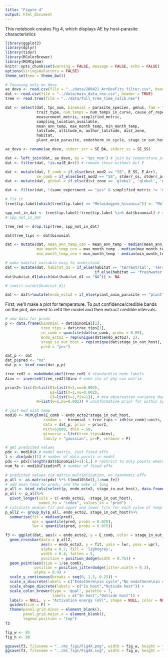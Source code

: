 ```yaml
---
title: "Figure 4"
output: html_document
---
```


This notebook creates Fig 4, which displays AE by host-parasite characteristics

```r
library(ggplot2)
library(dplyr)
library(tidyr)
library(RColorBrewer)
library(MCMCglmm)
knitr::opts_chunk$set(warning = FALSE, message = FALSE, echo = FALSE)
options(stringsAsFactors = FALSE)
theme_set(new = theme_bw())
```
```r
# focusing only on devo
ae_devo <- read.csv(file = "../data/200421_ArrDevFits_filter.csv", header = TRUE)
dat <- read.csv(file = "../data/main_data_rev.csv", header = TRUE)
tree <- read.tree(file = "../data/full_tree_time_calib.nex")
```
```r
dat <- select(dat, tpc_num, binomial = parasite_species, genus, fam = family, order, class, phylum, 
              trait_type, num_temps = num_temps_in_curve, cause_of_repeated_measures, same_experiment,
              measurement_metric, simplified_metric,
              sampling_location_available,
              mean_ann_temp, max_month_temp, min_month_temp,
              latitude, altitude_m, author_latitude, dist_zone,
              habitat,
              plant_anim_parasite, endotherm_in_cycle, stage_in_out_host, target_host)
```
```r
ae_devo <- rename(ae_devo, stderr_arr = SE_BA, stderr_ss = SE_SS)
```
```r
dat <- left_join(dat, ae_devo, by = 'tpc_num') # join by temperature preference curve identifier
dat <- filter(dat, !is.na(E_Arr)) # remove those without Act E
```
```r
dat <- mutate(dat, E_comb = if_else(best_mod2 == "SS", E_SS, E_Arr),
              se_comb = if_else(best_mod2 == "SS", stderr_ss, stderr_arr))
dat <- mutate(dat, global = if_else(dist_zone == 'global', 'global', 'not global'))
```
```r
dat <- filter(dat, !(same_experiment == "yes" & simplified_metric != 'mid'), !tpc_num %in% c(61)) # remove non-ind data
```
```r
# fix it
tree$tip.label[which(tree$tip.label == "Meloidogyne_hisanica")] <- "Meloidogyne_hispanica"
```

```r
spp_not_in_dat <- tree$tip.label[!tree$tip.label %in% dat$binomial] # spp in tree excluded from data
# spp_not_in_dat
```
```r
tree_red <- drop.tip(tree, spp_not_in_dat)
```
```r
dat$tree_tips <- dat$binomial
```
```r
dat <- mutate(dat, mean_ann_temp_cen = mean_ann_temp - median(mean_ann_temp),
              max_month_temp_cen = max_month_temp - median(max_month_temp),
              min_month_temp_cen = min_month_temp - median(min_month_temp))
```
```r
# make habitat variable easy to understand
dat <- mutate(dat, habitat_d1 = if_else(habitat == 'terrestrial', 'Terrestrial',
                                        if_else(habitat == 'freshwater' | habitat == 'marine', 'Aquatic', 'NA')))
dat$habitat_d1[which(dat$habitat_d1 == "NA")] <- NA

# sum(is.na(dat$habitat_d))
```
```r
dat <- dat%>%mutate(endo_ecto2 = if_else(plant_anim_parasite == "plant", "plant", endotherm_in_cycle))
```


First, we'll make a plot for temperature. To put confidence/credible bands on the plot, we need to refit the model and then extract credible intervals.

```r
# new data for preds
p <- data.frame(binomial = dat$binomial[1], 
                tree_tips = dat$tree_tips[1],
                se_comb = quantile(dat$se_comb, probs = 0.05),
                endo_ecto2 = rep(unique(dat$endo_ecto2), 2),
                stage_in_out_host = rep(unique(dat$stage_in_out_host), each = 3),
                pred = "yes")

dat_p <- dat
dat_p$pred <- "no"
dat_p <- bind_rows(dat_p,p)
```
```r
tree_red2 <- makeNodeLabel(tree_red) # standardize node labels
Ainv <- inverseA(tree_red2)$Ainv # make inv of phy cov matrix
```
```r
prior2<-list(G=list(G1=list(V=1,nu=0.002),
                    G2=list(V=1,nu=0.002),
                    G3=list(V=1,fix=1)), # btw observation variance due to measurement errror/SE of curve fit
              R=list(V=1,nu=0.002)) # uninformative prior for within species effect
```
```r
# just mod with temp
mod10 <- MCMCglmm(E_comb ~ endo_ecto2*stage_in_out_host, 
                 random = ~ binomial + tree_tips + idh(se_comb):units, # w/in spp + phylogenetic effx
                 data = dat_p, prior = prior2,
                 nitt=63000, thin = 50,
                 ginverse = list(tree_tips=Ainv),
                 family = "gaussian", pr=F, verbose = F)
```

```r
# get predicted values
pdx <- mod10$X # model matrix, just fixed effx
l <- dim(pdx)[1] # number of data points in model
pdx <- pdx[(length(dat$binomial)+1):l,] # restrict to only points where we want preds
num_fe <- mod10$Fixed$nfl # number of fixed effx

# predicted values via matrix multiplication, no taxonomic effx
p_all <- as.matrix(pdx) %*% t(mod10$Sol[,1:num_fe])
# add mean temp to preds, and the make it long
p_all <- bind_cols(select(p, endo_ecto2, stage_in_out_host), data.frame(p_all))
p_all <- p_all%>%
  pivot_longer(cols = c(-endo_ecto2, -stage_in_out_host),
               names_to = "index", values_to = "pred")
# calculate median fit and upper and lower fits for each value of temp
p_all2 <- group_by(p_all, endo_ecto2, stage_in_out_host)%>%
  summarise(fit = median(pred),
            upr = quantile(pred, probs = 0.025),
            lwr = quantile(pred, probs = 0.975))
```



```r
f3 <- ggplot(dat, aes(x = endo_ecto2, y = E_comb, color = stage_in_out_host, shape = stage_in_out_host)) +
  geom_crossbar(data = p_all2,
                aes(x = endo_ecto2, y = fit, ymin = lwr, ymax = upr),
                alpha = 0.7, fill = 'lightgrey',
                width = 0.4, fatten = 5,
                position = position_dodge(width = 0.75)) +
  geom_point(aes(size = 1/se_comb),
             position = position_jitterdodge(jitter.width = 0.3),
             alpha = 0.4) +
  scale_y_continuous(breaks = seq(0, 1.5, 0.25)) +
  scale_x_discrete(labels = c("Endotherm\nin cycle","No endotherm\nin cycle", "Plant\nparasite")) +
  scale_shape_discrete(labels = c("In host","Outside host")) +
  scale_color_brewer(type = 'qual', palette = 7, 
                     labels = c("In host","Outside host")) +
  labs(x = NULL, y = "Activation energy (eV)", shape = NULL, color = NULL) +
  guides(size = F) +
  theme(panel.grid.minor = element_blank(),
        panel.grid.major.x = element_blank(),
        legend.position = "top")
f3
```

```r
fig_w <- 85
fig_h <- 90
```
```r
ggsave(f3, filename = "../ms_figs/Fig4X.png", width = fig_w, height = fig_h, units = 'mm')
ggsave(f3, filename = "../ms_figs/Fig4X.svg", width = fig_w, height = fig_h, units = 'mm')
```

